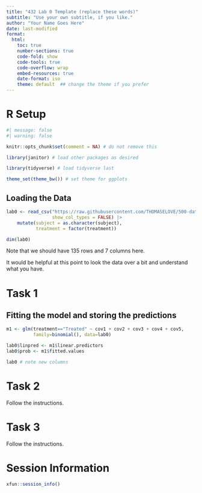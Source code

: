 ---
title: "432 Lab 0 Template (replace these words)"
subtitle: "Use your own subtitle, if you like."
author: "Your Name Goes Here"
date: last-modified
format: 
  html:
    toc: true
    number-sections: true
    code-fold: show
    code-tools: true
    code-overflow: wrap
    embed-resources: true
    date-format: iso
    theme: default  ## change the theme if you prefer
---

# R Setup {.unnumbered}

```{r}
#| message: false
#| warning: false

knitr::opts_chunk$set(comment = NA) # do not remove this

library(janitor) # load other packages as desired

library(tidyverse) # load tidyverse last

theme_set(theme_bw()) # set theme for ggplots
```

## Loading the Data {.unnumbered}

```{r}
lab0 <- read_csv("https://raw.githubusercontent.com/THOMASELOVE/500-data/master/data/lab0.csv",
                 show_col_types = FALSE) |>
    mutate(subject = as.character(subject),
           treatment = factor(treatment))

dim(lab0)
```

Note that we should have 135 rows and 7 columns here.

It would be helpful at this point to look the data over a bit and understand what you have.

# Task 1

## Fitting the model and storing the predictions

```{r}
m1 <- glm(treatment=="Treated" ~ cov1 + cov2 + cov3 + cov4 + cov5,
          family=binomial(), data=lab0)

lab0$linpred <- m1$linear.predictors
lab0$prob <- m1$fitted.values

lab0 # note new columns
```

# Task 2

Follow the instructions.

# Task 3

Follow the instructions.

# Session Information

```{r}
xfun::session_info()
```
